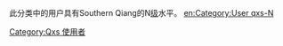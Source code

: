 此分类中的用户具有Southern Qiang的N[[Wikipedia:巴別#開始使用巴別語言模板|级]]水平。
[[Category:Qxs_使用者|Category:Qxs 使用者]]
[[en:Category:User_qxs-N|en:Category:User qxs-N]]